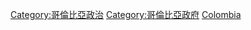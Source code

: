 {{Commonscat|International relations of Colombia}}

[[Category:哥倫比亞政治|Category:哥倫比亞政治]]
[[Category:哥倫比亞政府|Category:哥倫比亞政府]]
[[Category:各國外交|Colombia]]